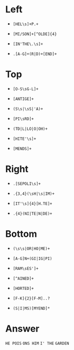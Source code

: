 # Left
  
  * `[HEL\s]+P.+`
  
  * `[MI/SON]+[^OLDE]{4}`
  
  * `[IN'THE\.\s]+`
  
  * `.[A-G]+(R|D)+[END]+`
  
# Top

  * `[O-S\sG-L]+`
  
  * `[ANTIGE]+`
  
  * `(S\s|\sS|'A)+`
  
  * `[PI\sRD]+`
  
  * `(TD|L|LO|O|OH)+`
  
  * `[HITE'\s]+`
  
  * `[MENDS]+`

# Right

  * `.[SEPOLI\s]+`
  
  * `.{3,4}(\sH|\s|IM)+`
  
  * `[IT'\s]{4}[H.TE]+`
  
  * `.{4}(NI|TE|N|DE)+`
  
# Bottom

  * `(\s\s|OR|HO|ME)+`
  
  * `[A-G]N+(GI|IG|PI)`  
  
  * `[RAM\sES']+`
  
  * `[^AINED]+`
  
  * `[HORTED]+`
  
  * `[F-K]{2}[F-M]..?`
  
  * `(S|I|MS)[MYEND]*`

# Answer

`HE POIS`
`ONS HIM`
` I' THE`
` GARDEN`